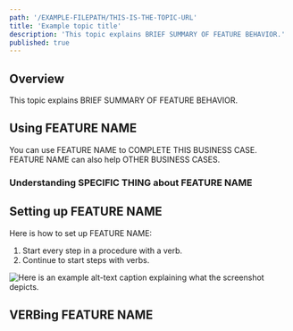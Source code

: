 ```yaml
---
path: '/EXAMPLE-FILEPATH/THIS-IS-THE-TOPIC-URL'
title: 'Example topic title'
description: 'This topic explains BRIEF SUMMARY OF FEATURE BEHAVIOR.'
published: true
---
```


## Overview

This topic explains BRIEF SUMMARY OF FEATURE BEHAVIOR.

## Using FEATURE NAME

You can use FEATURE NAME to COMPLETE THIS BUSINESS CASE. FEATURE NAME can also help OTHER BUSINESS CASES.

### Understanding SPECIFIC THING about FEATURE NAME

<!--

This section is optional. Include it if you need to add more detail about how the feature works. You can also use this section to explain high-level concepts that are critical to using the feature.

-->

## Setting up FEATURE NAME

Here is how to set up FEATURE NAME:

1. Start every step in a procedure with a verb.
2. Continue to start steps with verbs.

![Here is an example alt-text caption explaining what the screenshot depicts.](UI-ELEMENT-BEHAVIOR.png)

## VERBing FEATURE NAME

<!--

Continue to use ## and ### to outline different aspects of the feature. Think about both implementation and post-implementation use--does the reader need to know how to add, edit, manage, delete, or disable things in this feature? Each of those behaviors could have its own section.

If organizing the topic is challenging, ask the docs team for help! Your most important job is making sure the feature is documented comprehensively and correctly, not that the docs are perfect.

-->